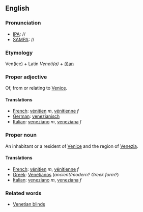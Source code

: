 ==English==

===Pronunciation===
*[[IPA]]: //
*[[SAMPA]]: //

===Etymology===

Ven(ice) + Latin ''Veneti(a)'' + [[-ian|(i)an]]

===Proper adjective===

Of, from or relating to [[Venice]].

====Translations====

*[[French]]: [[vénitien]] ''m'', [[vénitienne]] ''f''
*[[German]]: [[venezianisch]]
*[[Italian]]: [[veneziano]] ''m'', [[veneziana]] ''f''

===Proper noun===

An inhabitant or a resident of [[Venice]] and the region of [[Venezia]].

====Translations====

*[[French]]: [[vénitien]] ''m'', [[vénitienne]] ''f''
*[[Greek]]: [[Venetianos]] (''ancient/modern?  Greek form?'')
*[[Italian]]: [[veneziano]] ''m'', [[veneziana]] ''f''

===Related words===

*[[Venetian blinds]]